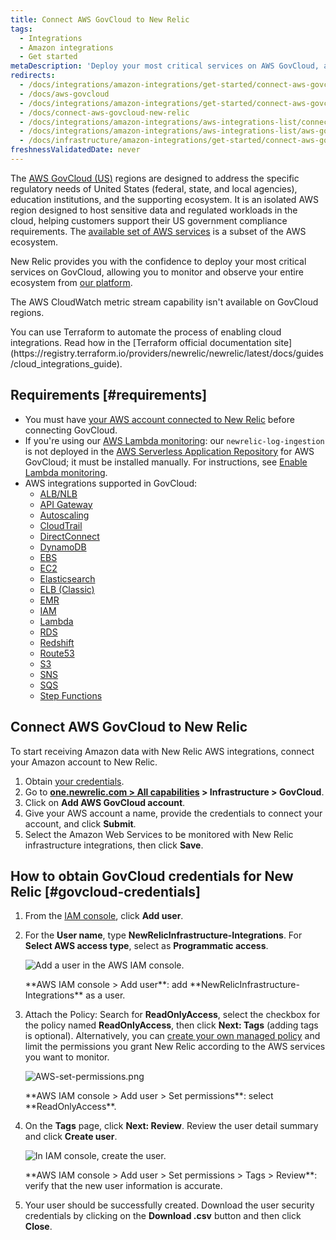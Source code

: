 ```yaml
---
title: Connect AWS GovCloud to New Relic
tags:
  - Integrations
  - Amazon integrations
  - Get started
metaDescription: 'Deploy your most critical services on AWS GovCloud, and monitor your entire infrastructure with New Relic.'
redirects:
  - /docs/integrations/amazon-integrations/get-started/connect-aws-govcloud-new-relic
  - /docs/aws-govcloud
  - /docs/integrations/amazon-integrations/get-started/connect-aws-govcloud-infrastructure
  - /docs/connect-aws-govcloud-new-relic
  - /docs/integrations/amazon-integrations/aws-integrations-list/connect-aws-govcloud-new-relic
  - /docs/integrations/amazon-integrations/aws-integrations-list/aws-govcloud-monitoring-integration
  - /docs/infrastructure/amazon-integrations/get-started/connect-aws-govcloud-new-relic
freshnessValidatedDate: never
---
```





The [AWS GovCloud (US)](https://aws.amazon.com/govcloud-us/) regions are designed to address the specific regulatory needs of United States (federal, state, and local agencies), education institutions, and the supporting ecosystem. It is an isolated AWS region designed to host sensitive data and regulated workloads in the cloud, helping customers support their US government compliance requirements. The [available set of AWS services](https://aws.amazon.com/govcloud-us/details/) is a subset of the AWS ecosystem.

New Relic provides you with the confidence to deploy your most critical services on GovCloud, allowing you to monitor and observe your entire ecosystem from [our platform](/docs/new-relic-one/use-new-relic-one/get-started/introduction-new-relic-one).

The AWS CloudWatch metric stream capability isn't available on GovCloud regions.

<Callout variant="tip">
  You can use Terraform to automate the process of enabling cloud integrations. Read how in the [Terraform official documentation site](https://registry.terraform.io/providers/newrelic/newrelic/latest/docs/guides/cloud_integrations_guide).
</Callout>

## Requirements [#requirements]

* You must have [your AWS account connected to New Relic](/docs/integrations/amazon-integrations/get-started/connect-aws-infrastructure) before connecting GovCloud.
* If you're using our [AWS Lambda monitoring](/docs/serverless-function-monitoring/aws-lambda-monitoring/get-started/introduction-new-relic-monitoring-aws-lambda): our `newrelic-log-ingestion` is not deployed in the [AWS Serverless Application Repository](https://aws.amazon.com/serverless/serverlessrepo/) for AWS GovCloud; it must be installed manually. For instructions, see [Enable Lambda monitoring](/docs/serverless-function-monitoring/aws-lambda-monitoring/get-started/enable-new-relic-monitoring-aws-lambda#connect-aws).
* AWS integrations supported in GovCloud:
  * [ALB/NLB](/docs/integrations/amazon-integrations/aws-integrations-list/aws-albnlb-monitoring-integration)
  * [API Gateway](/docs/integrations/amazon-integrations/aws-integrations-list/aws-api-gateway-monitoring-integration)
  * [Autoscaling](/docs/integrations/amazon-integrations/aws-integrations-list/aws-auto-scaling-monitoring-integration)
  * [CloudTrail](/docs/integrations/amazon-integrations/aws-integrations-list/aws-cloudtrail-monitoring-integration)
  * [DirectConnect](/docs/integrations/amazon-integrations/aws-integrations-list/aws-direct-connect-monitoring-integration)
  * [DynamoDB](/docs/integrations/amazon-integrations/aws-integrations-list/aws-dynamodb-monitoring-integration)
  * [EBS](/docs/integrations/amazon-integrations/aws-integrations-list/aws-ebs-monitoring-integration)
  * [EC2](/docs/integrations/amazon-integrations/aws-integrations-list/aws-ec2-monitoring-integration)
  * [Elasticsearch](/docs/integrations/amazon-integrations/aws-integrations-list/aws-elasticsearch-monitoring-integration)
  * [ELB (Classic)](/docs/integrations/amazon-integrations/aws-integrations-list/aws-elb-classic-monitoring-integration)
  * [EMR](/docs/integrations/amazon-integrations/aws-integrations-list/aws-emr-monitoring-integration)
  * [IAM](/docs/integrations/amazon-integrations/aws-integrations-list/aws-iam-monitoring-integration)
  * [Lambda](/docs/integrations/amazon-integrations/aws-integrations-list/aws-lambda-monitoring-integration)
  * [RDS](/docs/integrations/amazon-integrations/aws-integrations-list/aws-rds-monitoring-integration)
  * [Redshift](/docs/integrations/amazon-integrations/aws-integrations-list/aws-redshift-integration)
  * [Route53](/docs/integrations/amazon-integrations/aws-integrations-list/aws-route-53-monitoring-integration)
  * [S3](/docs/integrations/amazon-integrations/aws-integrations-list/aws-s3-monitoring-integration)
  * [SNS](/docs/integrations/amazon-integrations/aws-integrations-list/aws-sns-monitoring-integration)
  * [SQS](/docs/integrations/amazon-integrations/aws-integrations-list/aws-sqs-monitoring-integration)
  * [Step Functions](/docs/integrations/amazon-integrations/aws-integrations-list/aws-step-functions-monitoring-integration)

## Connect AWS GovCloud to New Relic

To start receiving Amazon data with New Relic AWS integrations, connect your Amazon account to New Relic.

1. Obtain [your credentials](#govcloud-credentials).
2. Go to **[one.newrelic.com > All capabilities](https://one.newrelic.com/all-capabilities) > Infrastructure > GovCloud**.
3. Click on **Add AWS GovCloud account**.
4. Give your AWS account a name, provide the credentials to connect your account, and click **Submit**.
5. Select the Amazon Web Services to be monitored with New Relic infrastructure integrations, then click **Save**.

## How to obtain GovCloud credentials for New Relic [#govcloud-credentials]

1. From the [IAM console](https://console.amazonaws-us-gov.com/iam/home#/users), click **Add user**.
2. For the **User name**, type **NewRelicInfrastructure-Integrations**. For **Select AWS access type**, select as **Programmatic access**.

   <img
     title="AWS-add-user.png"
     alt="Add a user in the AWS IAM console."
     src={infrastructureAwsAddUser}
   />

   <figcaption>
     **AWS IAM console > Add user**: add **NewRelicInfrastructure-Integrations** as a user.
   </figcaption>
3. Attach the Policy: Search for **ReadOnlyAccess**, select the checkbox for the policy named **ReadOnlyAccess**, then click **Next: Tags** (adding tags is optional). Alternatively, you can [create your own managed policy](/docs/integrations/amazon-integrations/getting-started/integrations-managed-policies) and limit the permissions you grant New Relic according to the AWS services you want to monitor.

   <img
     title="AWS-set-permissions.png"
     alt="AWS-set-permissions.png"
     src={infrastructureAwsSetPermissions}
   />

   <figcaption>
     **AWS IAM console > Add user > Set permissions**: select **ReadOnlyAccess**.
   </figcaption>
4. On the **Tags** page, click **Next: Review**. Review the user detail summary and click **Create user**.

   <img
     title="AWS-create-user.png"
     alt="In IAM console, create the user."
     src={infrastructureAwsCreateUser}
   />

   <figcaption>
     **AWS IAM console > Add user > Set permissions > Tags > Review**: verify that the new user information is accurate.
   </figcaption>
5. Your user should be successfully created. Download the user security credentials by clicking on the **Download .csv** button and then click **Close**.
